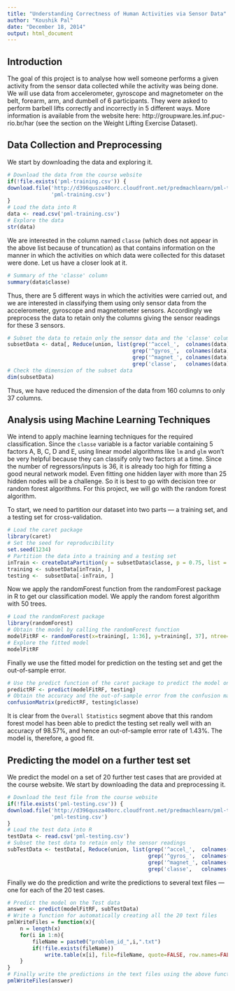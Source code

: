 ```yaml
---
title: "Understanding Correctness of Human Activities via Sensor Data"
author: "Koushik Pal"
date: "December 18, 2014"
output: html_document
---
```


## Introduction

The goal of this project is to analyse how well someone performs a given activity from the sensor data collected while the activity was being done. We will use data from accelerometer, gyroscope and magnetometer on the belt, forearm, arm, and dumbell of 6 participants. They were asked to perform barbell lifts correctly and incorrectly in 5 different ways. More information is available from the website here: http://groupware.les.inf.puc-rio.br/har (see the section on the Weight Lifting Exercise Dataset).


## Data Collection and Preprocessing

We start by downloading the data and exploring it.
```r
# Download the data from the course website
if(!file.exists('pml-training.csv')) {
download.file('http://d396qusza40orc.cloudfront.net/predmachlearn/pml-training.csv', 
              'pml-training.csv')
}
# Load the data into R
data <- read.csv('pml-training.csv')
# Explore the data
str(data)
```

We are interested in the column named `classe` (which does not appear in the above list because of truncation) as that contains information on the manner in which the activities on which data were collected for this dataset were done. Let us have a closer look at it.
```r
# Summary of the 'classe' column
summary(data$classe)
```

Thus, there are 5 different ways in which the activities were carried out, and we are interested in classifying them  using only sensor data from the accelerometer, gyroscope and magnetometer sensors. Accordingly we preprocess the data to retain only the columns giving the sensor readings for these 3 sensors.
```r
# Subset the data to retain only the sensor data and the 'classe' column
subsetData <- data[, Reduce(union, list(grep('^accel_',  colnames(data)),
                                        grep('^gyros_',  colnames(data)),
                                        grep('^magnet_', colnames(data)),
                                        grep('classe',   colnames(data))))]
# Check the dimension of the subset data
dim(subsetData)
```

Thus, we have reduced the dimension of the data from 160 columns to only 37 columns.


## Analysis using Machine Learning Techniques

We intend to apply machine learning techniques for the required classification. Since the `classe` variable is a factor variable containing 5 factors A, B, C, D and E, using linear model algorithms like `lm` and `glm` won't be very helpful because they can classify only two factors at a time. Since the number of regressors/inputs is 36, it is already too high for fitting a good neural network model. Even fitting one hidden layer with more than 25 hidden nodes will be a challenge. So it is best to go with decision tree or random forest algorithms. For this project, we will go with the random forest algorithm.

To start, we need to partition our dataset into two parts --- a training set, and a testing set for cross-validation.
```r
# Load the caret package
library(caret)
# Set the seed for reproducibility
set.seed(1234)
# Partition the data into a training and a testing set
inTrain <- createDataPartition(y = subsetData$classe, p = 0.75, list = FALSE)
training <- subsetData[inTrain, ]
testing <-  subsetData[-inTrain, ]
```

Now we apply the randomForest function from the randomForest package in R to get our classification model. We apply the random forest algorithm with 50 trees.
```r
# Load the randomForest package
library(randomForest)
# Obtain the model by calling the randomForest function
modelFitRF <- randomForest(x=training[, 1:36], y=training[, 37], ntree=50)
# Explore the fitted model
modelFitRF
```

Finally we use the fitted model for prediction on the testing set and get the out-of-sample error.
```r
# Use the predict function of the caret package to predict the model on the testing set
predictRF <- predict(modelFitRF, testing)
# Obtain the accuracy and the out-of-sample error from the confusion matrix
confusionMatrix(predictRF, testing$classe)
```

It is clear from the `Overall Statistics` segment above that this random forest model has been able to predict the testing set really well with an accuracy of 98.57%, and hence an out-of-sample error rate of 1.43%. The model is, therefore, a good fit.


## Predicting the model on a further test set

We predict the model on a set of 20 further test cases that are provided at the course website. We start by downloading the data and preprocessing it.
```r
# Download the test file from the course website
if(!file.exists('pml-testing.csv')) {
download.file('http://d396qusza40orc.cloudfront.net/predmachlearn/pml-testing.csv',
              'pml-testing.csv')
}
# Load the test data into R
testData <- read.csv('pml-testing.csv')
# Subset the test data to retain only the sensor readings
subTestData <- testData[, Reduce(union, list(grep('^accel_',  colnames(testData)),
                                             grep('^gyros_',  colnames(testData)),
                                             grep('^magnet_', colnames(testData)),
                                             grep('classe',   colnames(testData))))]
```

Finally we do the prediction and write the predictions to several text files --- one for each of the 20 test cases.
```r
# Predict the model on the Test data
answer <- predict(modelFitRF, subTestData)
# Write a function for automatically creating all the 20 text files
pmlWriteFiles = function(x){
    n = length(x)
    for(i in 1:n){
        fileName = paste0("problem_id_",i,".txt")
        if(!file.exists(fileName))
            write.table(x[i], file=fileName, quote=FALSE, row.names=FALSE, col.names=FALSE)
    }
}
# Finally write the predictions in the text files using the above function
pmlWriteFiles(answer)
```